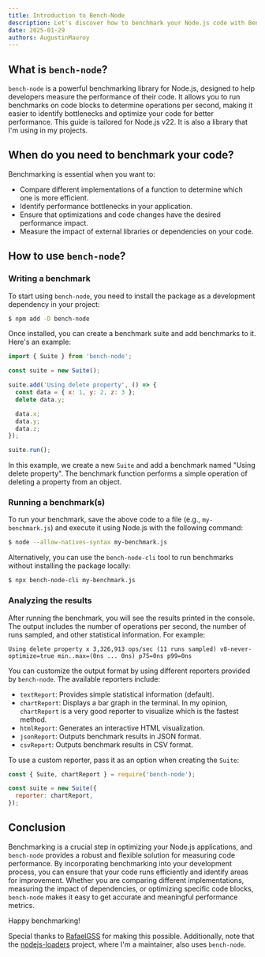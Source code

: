 ```yaml
---
title: Introduction to Bench-Node
description: Let's discover how to benchmark your Node.js code with Bench-Node
date: 2025-01-29
authors: AugustinMauroy
---
```


## What is `bench-node`?

`bench-node` is a powerful benchmarking library for Node.js, designed to help developers measure the performance of their code. It allows you to run benchmarks on code blocks to determine operations per second, making it easier to identify bottlenecks and optimize your code for better performance. This guide is tailored for Node.js v22. It is also a library that I'm using in my projects.

## When do you need to benchmark your code?

Benchmarking is essential when you want to:

- Compare different implementations of a function to determine which one is more efficient.
- Identify performance bottlenecks in your application.
- Ensure that optimizations and code changes have the desired performance impact.
- Measure the impact of external libraries or dependencies on your code.

## How to use `bench-node`?

### Writing a benchmark

To start using `bench-node`, you need to install the package as a development dependency in your project:

```bash
$ npm add -D bench-node
```

Once installed, you can create a benchmark suite and add benchmarks to it. Here's an example:

```js
import { Suite } from 'bench-node';

const suite = new Suite();

suite.add('Using delete property', () => {
  const data = { x: 1, y: 2, z: 3 };
  delete data.y;

  data.x;
  data.y;
  data.z;
});

suite.run();
```

In this example, we create a new `Suite` and add a benchmark named "Using delete property". The benchmark function performs a simple operation of deleting a property from an object.

### Running a benchmark(s)

To run your benchmark, save the above code to a file (e.g., `my-benchmark.js`) and execute it using Node.js with the following command:

```bash
$ node --allow-natives-syntax my-benchmark.js
```

Alternatively, you can use the `bench-node-cli` tool to run benchmarks without installing the package locally:

```bash
$ npx bench-node-cli my-benchmark.js
```

### Analyzing the results

After running the benchmark, you will see the results printed in the console. The output includes the number of operations per second, the number of runs sampled, and other statistical information. For example:

```
Using delete property x 3,326,913 ops/sec (11 runs sampled) v8-never-optimize=true min..max=(0ns ... 0ns) p75=0ns p99=0ns
```

You can customize the output format by using different reporters provided by `bench-node`. The available reporters include:

- `textReport`: Provides simple statistical information (default).
- `chartReport`: Displays a bar graph in the terminal. In my opinion, `chartReport` is a very good reporter to visualize which is the fastest method.
- `htmlReport`: Generates an interactive HTML visualization.
- `jsonReport`: Outputs benchmark results in JSON format.
- `csvReport`: Outputs benchmark results in CSV format.

To use a custom reporter, pass it as an option when creating the `Suite`:

```js
const { Suite, chartReport } = require('bench-node');

const suite = new Suite({
  reporter: chartReport,
});
```

## Conclusion

Benchmarking is a crucial step in optimizing your Node.js applications, and `bench-node` provides a robust and flexible solution for measuring code performance. By incorporating benchmarking into your development process, you can ensure that your code runs efficiently and identify areas for improvement. Whether you are comparing different implementations, measuring the impact of dependencies, or optimizing specific code blocks, `bench-node` makes it easy to get accurate and meaningful performance metrics.

Happy benchmarking!

Special thanks to [RafaelGSS](https://github.com/RafaelGSS) for making this possible. Additionally, note that the [nodejs-loaders](https://github.com/nodejs-loaders/nodejs-loaders) project, where I'm a maintainer, also uses `bench-node`.
